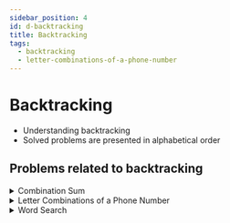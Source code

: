 ```yaml
---
sidebar_position: 4 
id: d-backtracking
title: Backtracking
tags:
  - backtracking
  - letter-combinations-of-a-phone-number
---
```



# Backtracking

- Understanding backtracking
- Solved problems are presented in alphabetical order

## Problems related to backtracking 

<details> 
<summary> Combination Sum </summary> 

### [↗ Combination Sum](../data-structures/a-arrays.md)

</details> 

<details> 
<summary> Letter Combinations of a Phone Number </summary> 

### [↗ See LeetCode Problem #17](https://leetcode.com/problems/letter-combinations-of-a-phone-number/)

<Tabs>
<TabItem value="java" label="Java">

```java showLineNumbers
import java.util.List;
import java.util.ArrayList;
import java.util.Map;

public class Solution {
    //  Decrlare a list of strings
    //      to return all the letter combinations
    //  Each element in the ArrayList =
    //      a possible letter combination
    private static List<String> resultList = new ArrayList<>();

    //  Declare a hashmap
    //      to store the letter combinations (strings, as values)
    //      for correspoding digits (characters, as keys)
    private static Map<Character, String> letterMap = Map.of(
            '2', "abc",
            '3', "def",
            '4', "ghi",
            '5', "jkl",
            '6', "mno",
            '7', "pqrs",
            '8', "tuv",
            '9', "wxyz"
    );

    //  Declare a string (to store a given digit)
    //     that can be accessed from a helper function
    private static String digitsString;

    //  Create a helper function to make recursive calls and backtrack
    private static void backtrackHelper(int index, StringBuilder combination) {

        //  Backtrack to the loop immediately following the recursive method call
        //      if a proper combination is found
        //      (after adding the combination to the output list)
        if (combination.length() == digitsString.length()) {
            resultList.add(combination.toString());
            return;
        }

        //  Declare and store letters from the letterMap
        //      for a given key obtained from
        //      getting the digit at a given index
        String letters = letterMap.get(digitsString.charAt(index));

        //  for-each loop to iterate through all the letters in
        //      the string "letters"
        for (char c : letters.toCharArray()) {
            combination.append(c);

            //  Make a recursive call
            backtrackHelper(++index, combination);

            //  Return back from inside the if loop with the condition:
            //      (combination.length() == digitsString.length())
            //  Backtrack by deleting the last character/letter
            //      in the current combination
            combination.deleteCharAt(combination.length() - 1);

            //  Also, update the index to for backtracking
            //      by subtracting 1 from the current index
            index--;
        }

    }

    public static List<String> letterCombinations(String digits) {
        if (digits.length() == 0) {
            return resultList;
        }

        digitsString = digits;
        backtrackHelper(0, new StringBuilder());

        return resultList;
    }

    public static void main(String[] args) {
        // Example 1:
        String digits1 = "23";
        //  O/P: ["ad","ae","af","bd","be","bf","cd","ce","cf"]

        // Example 2:
        String digits2 = "";
        //  O/P: []

        // Example 3:
        String digits3 = "2";
        //  O/P: ["a","b","c"]

        // Example 4:
        String digits4 = "2345";
        //  INCORRECT - O/P: ["ad","ae","af","bd","be","bf","cd","ce","cf"]

//        System.out.println(letterCombinations(digits1));
//        System.out.println(letterCombinations(digits2));
//        System.out.println(letterCombinations(digits3));
        System.out.println(letterCombinations(digits4));

    }
}
```

</TabItem>
</Tabs>

</details>

<details> 
<summary> Word Search </summary> 

### [↗ Word Search](../data-structures/k-graphs.md)

</details>
